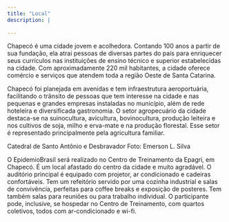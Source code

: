 ```yaml
---
title: "Local"
description: |
 
---
```



Chapecó é uma cidade jovem e acolhedora. Contando 100 anos a partir de sua fundação, ela atrai pessoas de diversas partes do país para enriquecer seus currículos nas instituições de ensino técnico e superior estabelecidas na cidade. Com aproximadamente 220 mil habitantes, a cidade oferece comércio e serviços que atendem toda a região Oeste de Santa Catarina.

Chapecó foi planejada em avenidas e tem infraestrutura aeroportuária, facilitando o trânsito de pessoas que tem interesse na cidade e nas pequenas e grandes empresas instaladas no município, além de rede hoteleira e diversificada gastronomia. O setor agropecuário da cidade destaca-se na suinocultura, avicultura, bovinocultura, produção leiteira e nos cultivos de soja, milho e erva-mate e na produção florestal. Esse setor é representado principalmente pela agricultura familiar.

Catedral de Santo Antônio e Desbravador
Foto: Emerson L. Silva

O EpidemioBrasil será realizado no Centro de Treinamento da Epagri, em Chapecó. É um local afastado do centro da cidade e muito agradável. O auditório principal é equipado com projetor, ar condicionado e cadeiras confortáveis. Tem um refeitório servido por uma cozinha industrial e salas de convivência, perfeitas para coffee breaks e exposição de posteres. Tem também salas para reuniões ou para trabalho individual. O participante pode, inclusive, se hospedar no Centro de Treinamento, com quartos coletivos, todos com ar-condicionado e wi-fi.